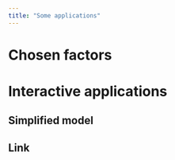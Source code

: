 ```yaml
---
title: "Some applications"
---
```


# Chosen factors

# Interactive applications

## Simplified model

## Link
